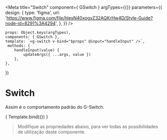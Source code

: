 
<Meta
    title="Switch"
    component={ GSwitch }
    argTypes={{}}
    parameters={{
        design: {
            type: 'figma',
            url: 'https://www.figma.com/file/hlesN40xogvZ32AQKrHw4D/Style-Guide?node-id=8291%3A4294',
        },
    }}
/>

    props: Object.keys(argTypes),
    components: { GSwitch },
    template: `<g-switch v-bind="$props" @input="handleInput" />`,
     methods: {
        handleInput(value) {
            updateArgs({ ...args, value })
        },
    },
})

# Switch

Assim é o comportamento padrão do G-Switch.

<Canvas>
    <Story 
        name="Switch"
        args={{
            input: action('input'),
            value: false,
            text: { active: 'Sim', inactive: 'Não' },
        }}
    >
        { Template.bind({}) }
    </Story>
</Canvas>

> Modifique as propriedades abaixo, para ver todas as possibilidades de utilização deste componente.

<ArgsTable story="Switch" />
